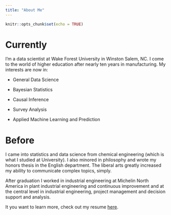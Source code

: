```yaml
---
title: "About Me"
---
```


```r
knitr::opts_chunk$set(echo = TRUE)
```

# Currently

I'm a data scientist at Wake Forest University in Winston Salem, NC. I come to the world of higher education after nearly ten years in manufacturing. My interests are now in: 

* General Data Science

* Bayesian Statistics

* Causal Inference

* Survey Analysis

* Applied Machine Learning and Prediction

# Before
I came into statistics and data science from chemical engineering (which is what I studied at University). I also minored in philosophy and wrote my honors thesis in the English department. The liberal arts greatly increased my ability to communicate complex topics, simply. 

After graduation I worked in industrial engineering at Michelin North America in plant industrial engineering and continuous improvement and at the central level in industrial engineering, project management and decision support and analysis.

It you want to learn more, check out my resume [here](/docs/dewittresume.pdf).